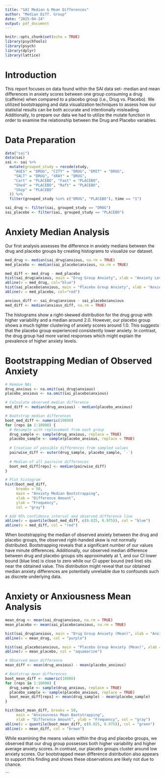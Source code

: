 ```yaml
---
title: "SAI Median & Mean Differences"
author: "Median Diff. Group"
date: "2025-04-24"
output: pdf_document
---
```


```r
knitr::opts_chunk$set(echo = TRUE)
library(psychTools)
library(psych)
library(dplyr)
library(lattice)
```

# Introduction #

This report focuses on data found within the SAI data set- median and mean differences in anxiety scores between one group consuming a drug (caffeine) when compared to a placebo group (i.e., Drug vs. Placebo). We utilized bootstrapping and data visualization techniques to assess how our statistial results can be both accurate and intentionally misleading. Additionally, to prepare our data we had to utilize the mutate function in order to examine the relationship between the Drug and Placebo variables.

# Data Preparation #
```r
data("sai")
data(sai)
sai <- sai %>%
  mutate(grouped_study = recode(study,
    "AGES" = "DRUG", "CITY" = "DRUG", "EMIT" = "DRUG",
    "SALT" = "DRUG", "XRAY" = "DRUG",
    "Cart" = "PLACEBO", "Fast" = "PLACEBO",
    "Shed" = "PLACEBO", "Raft" = "PLACEBO",
    "Shop" = "PLACEBO"
  )) %>%
  filter(grouped_study %in% c("DRUG", "PLACEBO"), time == "1")

sai_drug <- filter(sai, grouped_study == "DRUG")
sai_placebo <- filter(sai, grouped_study == "PLACEBO")
```

# Anxiety Median Analysis # 

Our first analysis assesses the difference in anxiety medians between the drug and placebo groups by creating histograms to visualize our dataset. 

```r
med_drug <- median(sai_drug$anxious, na.rm = TRUE)
med_placebo <- median(sai_placebo$anxious, na.rm = TRUE)

med_diff <- med_drug - med_placebo
hist(sai_drug$anxious, main = "Drug Group Anxiety", xlab = "Anxiety Levels")
abline(v = med_drug, col="blue")
hist(sai_placebo$anxious, main = "Placebo Group Anxiety", xlab = "Anxiety Levels")
abline(v = med_placebo, col="red")

anxious_diff <- sai_drug$anxious - sai_placebo$anxious
med_diff <- median(anxious_diff, na.rm = TRUE)
```

The histograms show a right-skewed distribution for the drug group with higher variability and a median around 2.0. However, our placebo group shows a much tighter clustering of anxiety scores around  1.0. This suggests that the placebo group experienced consistently lower anxiety. In contrast, the drug group had more varied responses which might explain the prevalence of higher anxiety levels.

# Bootstrapping Median of Observed Anxiety #

``` r
# Remove NAs
drug_anxious <- na.omit(sai_drug$anxious)
placebo_anxious <- na.omit(sai_placebo$anxious)

# Calculate observed median difference
med_diff <- median(drug_anxious) - median(placebo_anxious)

# Bootstrap median differences
boot_med_diff <- numeric(10000)
for (reps in 1:10000) {
  # Resample with replacement from each group
  drug_sample <- sample(drug_anxious, replace = TRUE)
  placebo_sample <- sample(placebo_anxious, replace = TRUE)
  
  # Creation of possible differences from sampled values
  pairwise_diff <- outer(drug_sample, placebo_sample, `-`)
  
  # Median of all pairwise differences
  boot_med_diff[reps] <- median(pairwise_diff)
}

# Plot histogram
hist(boot_med_diff, 
     breaks = 50,
     main = "Anxiety Median Bootstrapping",
     xlab = "Difference Amount", 
     ylab = "Frequency",
     col = "gray")

# Add 95% confidence interval and observed difference line
abline(v = quantile(boot_med_diff, c(0.025, 0.975)), col = "blue")
abline(v = med_diff, col = "red")
```

When bootstrapping the median of observed anxiety between the drug and placebo groups, the observed right-handed skew is not normally distributed. Bootstrapping reveals that a significant number of our values have minute differences. Additionally, our observed median difference between drug and placebo groups sits approximately at 1, and our CI lower bound (blue line) is close to zero while our CI upper bound (red line) sits near the obtained value. This distribution might reveal that our obtained median anxiety differences are potentially unreliable due to confounds such as discrete underlying data. 

# Anxiety or Anxiousness Mean Analysis#

``` r
mean_drug <- mean(sai_drug$anxious, na.rm = TRUE)
mean_placebo <- mean(sai_placebo$anxious, na.rm = TRUE)

hist(sai_drug$anxious, main = "Drug Group Anxiety (Mean)", xlab = "Anxiety Levels")
abline(v = mean_drug, col = "purple")

hist(sai_placebo$anxious, main = "Placebo Group Anxiety (Mean)", xlab = "Anxiety Levels")
abline(v = mean_placebo, col = "aquamarine")

# Observed mean difference
mean_diff <- mean(drug_anxious) - mean(placebo_anxious)

# Bootstrap mean differences
boot_mean_diff <- numeric(10000)
for (reps in 1:10000) {
  drug_sample <- sample(drug_anxious, replace = TRUE)
  placebo_sample <- sample(placebo_anxious, replace = TRUE)
  boot_mean_diff[reps] <- mean(drug_sample) - mean(placebo_sample)
}

hist(boot_mean_diff, breaks = 50,
     main = "Anxiousness Mean Bootstrapping",
     xlab = "Difference Amount", ylab = "Frequency", col = "gray")
abline(v = quantile(boot_mean_diff, c(0.025, 0.975)), col = "green")
abline(v = mean_diff, col = "brown")
```

While examining the means values within the drug and placebo groups, we observed that our drug group possesses both higher variability and higher average anxiety scores. In contrast, our placebo groups cluster around low anxiety scores. Our bootstrapped mean difference distribution also appears to support this finding and shows these observations are likely not due to chance. 

```